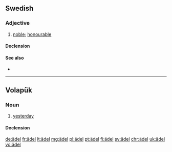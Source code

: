 {{also|adel|Adel}}
==Swedish==

===Adjective===
{{sv-adj|ädlare|ädlast}}

# [[noble]]; [[honourable]]

====Declension====
{{sv-adj-reg|3=ädl}}

====See also====
* {{l/sv|adel}}

----

==Volapük==

===Noun===
{{vo-noun}}

# [[yesterday]]

====Declension====
{{vo-decl-noun}}

[[de:ädel]]
[[fr:ädel]]
[[lt:ädel]]
[[mg:ädel]]
[[pl:ädel]]
[[pt:ädel]]
[[fi:ädel]]
[[sv:ädel]]
[[chr:ädel]]
[[uk:ädel]]
[[vo:ädel]]